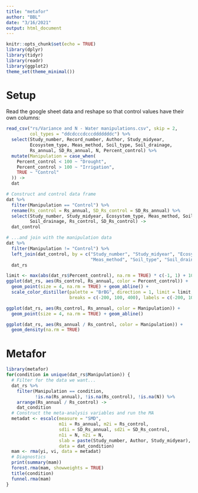 ```yaml
---
title: "metafor"
author: "BBL"
date: "3/16/2021"
output: html_document
---
```


```r
knitr::opts_chunk$set(echo = TRUE)
library(dplyr)
library(tidyr)
library(readr)
library(ggplot2)
theme_set(theme_minimal())
```

# Setup

Read the google sheet data and reshape so that control values have their own columns:

```r
read_csv("rs/Variance and N - Water manipulations.csv", skip = 2,
         col_types = "ddcdcccdcccdddddddc") %>% 
  select(Study_number, Record_number, Author, Study_midyear, 
         Ecosystem_type, Meas_method, Soil_type, Soil_drainage,
         Rs_annual, SD_Rs_annual, N, Percent_control) %>% 
  mutate(Manipulation = case_when(
    Percent_control < 100 ~ "Drought",
    Percent_control > 100 ~ "Irrigation",
    TRUE ~ "Control"
  )) ->
  dat

# Construct and control data frame
dat %>% 
  filter(Manipulation == "Control") %>% 
  rename(Rs_control = Rs_annual, SD_Rs_control = SD_Rs_annual) %>% 
  select(Study_number, Study_midyear, Ecosystem_type, Meas_method, Soil_type,
         Soil_drainage, Rs_control, SD_Rs_control) ->
  dat_control

# ...and join with the manipulation data
dat %>% 
  filter(Manipulation != "Control") %>% 
  left_join(dat_control, by = c("Study_number", "Study_midyear", "Ecosystem_type",
                                "Meas_method", "Soil_type", "Soil_drainage")) ->
  dat_rs

limit <- max(abs(dat_rs$Percent_control), na.rm = TRUE) * c(-1, 1) + 100 
ggplot(dat_rs, aes(Rs_control, Rs_annual, color = Percent_control)) +
  geom_point(size = 4, na.rm = TRUE) + geom_abline() + 
  scale_color_distiller(palette = "BrBG", direction = 1, limit = limit, 
                        breaks = c(-200, 100, 400), labels = c(-200, 100, 400))

ggplot(dat_rs, aes(Rs_control, Rs_annual, color = Manipulation)) +
  geom_point(size = 4, na.rm = TRUE) + geom_abline()

ggplot(dat_rs, aes(Rs_annual / Rs_control, color = Manipulation)) + 
  geom_density(na.rm = TRUE)
```

# Metafor

```r
library(metafor)
for(condition in unique(dat_rs$Manipulation)) {
  # Filter for the data we want...
  dat_rs %>% 
    filter(Manipulation == condition,
           !is.na(Rs_annual), !is.na(Rs_control), !is.na(N)) %>% 
    arrange(Rs_annual / Rs_control) -> 
    dat_condition
  # Construct the meta-analysis variables and run the MA
  metadat <- escalc(measure = "SMD",
                    m1i = Rs_annual, m2i = Rs_control, 
                    sd1i = SD_Rs_annual, sd2i = SD_Rs_control,
                    n1i = N, n2i = N, 
                    slab = paste(Study_number, Author, Study_midyear),
                    data = dat_condition)
  mam <- rma(yi, vi, data = metadat)
  # Diagnostics
  print(summary(mam))
  forest.rma(mam, showweights = TRUE)
  title(condition)
  funnel.rma(mam)
}

```

